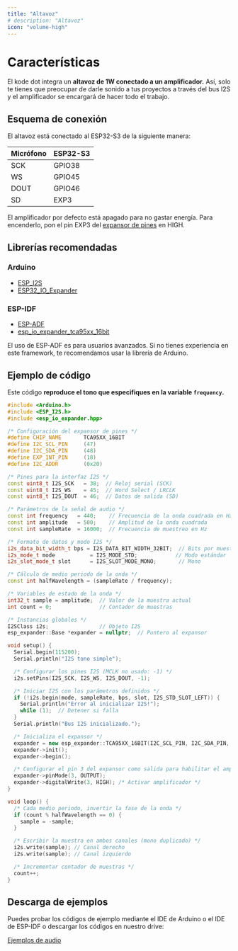 ```yaml
---
title: "Altavoz"
# description: "Altavoz"
icon: "volume-high"
---
```


# Características
El kode dot integra un **altavoz de 1W conectado a un amplificador.** Así, solo te tienes que preocupar de darle sonido a tus proyectos a través del bus I2S y el amplificador se encargará de hacer todo el trabajo.

## Esquema de conexión
El altavoz está conectado al ESP32-S3 de la siguiente manera:

| Micrófono | ESP32-S3 |
| --------- | -------- |
| SCK       | GPIO38   |
| WS        | GPIO45   |
| DOUT      | GPIO46   |
| SD        | EXP3     |

<Note>El amplificador por defecto está apagado para no gastar energía. Para encenderlo, pon el pin EXP3 del [expansor de pines](/es/kode-dot/io-expander) en HIGH.</Note>

## Librerías recomendadas

### Arduino
- [ESP_I2S](https://github.com/espressif/arduino-esp32/blob/master/libraries/ESP_I2S)
- [ESP32_IO_Expander](https://github.com/esp-arduino-libs/ESP32_IO_Expander)

### ESP-IDF
- [ESP-ADF](https://github.com/espressif/esp-adf)
- [esp_io_expander_tca95xx_16bit](https://components.espressif.com/components/espressif/esp_io_expander_tca95xx_16bit)

<Warning>El uso de ESP-ADF es para usuarios avanzados. Si no tienes experiencia en este framework, te recomendamos usar la librería de Arduino.</Warning>

## Ejemplo de código
Este código **reproduce el tono que especifiques en la variable `frequency`.**

```cpp speaker_tone.ino lines icon="microchip"
#include <Arduino.h>
#include <ESP_I2S.h>
#include <esp_io_expander.hpp>

/* Configuración del expansor de pines */
#define CHIP_NAME       TCA95XX_16BIT
#define I2C_SCL_PIN     (47)
#define I2C_SDA_PIN     (48)
#define EXP_INT_PIN     (18)
#define I2C_ADDR        (0x20)

/* Pines para la interfaz I2S */
const uint8_t I2S_SCK   = 38;  // Reloj serial (SCK)
const uint8_t I2S_WS    = 45;  // Word Select / LRCLK
const uint8_t I2S_DOUT  = 46;  // Datos de salida (SD)

/* Parámetros de la señal de audio */
const int frequency   = 440;    // Frecuencia de la onda cuadrada en Hz
const int amplitude   = 500;    // Amplitud de la onda cuadrada
const int sampleRate  = 16000;  // Frecuencia de muestreo en Hz

/* Formato de datos y modo I2S */
i2s_data_bit_width_t bps = I2S_DATA_BIT_WIDTH_32BIT;  // Bits por muestra
i2s_mode_t mode           = I2S_MODE_STD;            // Modo estándar
i2s_slot_mode_t slot      = I2S_SLOT_MODE_MONO;       // Mono

/* Cálculo de medio periodo de la onda */
const int halfWavelength = (sampleRate / frequency);

/* Variables de estado de la onda */
int32_t sample = amplitude;  // Valor de la muestra actual
int count = 0;               // Contador de muestras

/* Instancias globales */
I2SClass i2s;                // Objeto I2S
esp_expander::Base *expander = nullptr;  // Puntero al expansor

void setup() {
  Serial.begin(115200);
  Serial.println("I2S tono simple");

  /* Configurar los pines I2S (MCLK no usado: -1) */
  i2s.setPins(I2S_SCK, I2S_WS, I2S_DOUT, -1);

  /* Iniciar I2S con los parámetros definidos */
  if (!i2s.begin(mode, sampleRate, bps, slot, I2S_STD_SLOT_LEFT)) {
    Serial.println("Error al inicializar I2S!");
    while (1);  // Detener si falla
  }
  Serial.println("Bus I2S inicializado.");

  /* Inicializa el expansor */
  expander = new esp_expander::TCA95XX_16BIT(I2C_SCL_PIN, I2C_SDA_PIN, I2C_ADDR);
  expander->init();
  expander->begin();

  /* Configurar el pin 3 del expansor como salida para habilitar el amplificador */
  expander->pinMode(3, OUTPUT);
  expander->digitalWrite(3, HIGH); /* Activar amplificador */
}

void loop() {
  /* Cada medio periodo, invertir la fase de la onda */
  if (count % halfWavelength == 0) {
    sample = -sample;
  }

  /* Escribir la muestra en ambos canales (mono duplicado) */
  i2s.write(sample); // Canal derecho
  i2s.write(sample); // Canal izquierdo

  /* Incrementar contador de muestras */
  count++;
}
```

## Descarga de ejemplos
Puedes probar los códigos de ejemplo mediante el IDE de Arduino o el IDE de ESP-IDF o descargar los códigos en nuestro drive:

[Ejemplos de audio](https://drive.google.com/drive/folders/1rJPxfOXun4p1ijXyRdREydyOMEUJju0u)